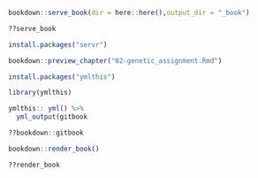 ```r
bookdown::serve_book(dir = here::here(),output_dir = "_book")
```

```r
??serve_book
```


```r
install.packages("servr")
```


```r
bookdown::preview_chapter("02-genetic_assignment.Rmd")
```

```r
install.packages("ymlthis")
```

```r
library(ymlthis)
```

```r
ymlthis:: yml() %>%
  yml_output(gitbook
```

```r
??bookdown::gitbook

```


```r
bookdown::render_book()

??render_book
```

